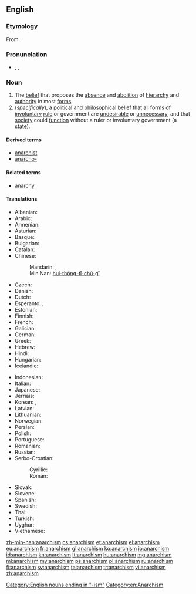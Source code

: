 ==English==

{{wikipedia}}

===Etymology===
From {{suffix|anarchy|ism}}.

===Pronunciation===
* {{a|GenAm}} {{enPR|ʹănər'kĭzəm}}, {{IPA|/ˈænəɹˌkɪzəm/}}, {{X-SAMPA|/"{n@r%kIz@m/}}

===Noun===
{{en-noun|-|s}}

# The [[belief]] that proposes the [[absence]] and [[abolition]] of [[hierarchy]] and [[authority]] in most [[form]]s.
# (''specifically''), a [[political]] and [[philosophical]] belief that all forms of [[involuntary]] [[rule]] or government are [[undesirable]] or [[unnecessary]], and that [[society]] could [[function]] without a ruler or involuntary government (a [[state]]).

====Derived terms====
* [[anarchist]]
* [[anarcho-]]

====Related terms====
* [[anarchy]]

====Translations====
{{trans-top|belief that proposes the absence and abolition of government in all forms}}
* Albanian: {{t+|sq|anarkizëm}}
* Arabic: {{t-|ar|فوضوية|f|tr=fawDawíyya}}
* Armenian: {{t-|hy|անարխիզմ|tr=anarxizm}}
* Asturian: {{t-|ast|anarquismu|m}}
* Basque: {{t+|eu|anarkismo}}
* Bulgarian: {{t+|bg|анархизъм|tr=anarhizăm|m}}
* Catalan: {{t+|ca|anarquisme|m}}
* Chinese:
*: Mandarin: {{t|cmn|無政府主義|sc=Hani}},  {{t|cmn|无政府主义|tr=wúzhèngfǔzhǔyì|sc=Hani}}
*: Min Nan: [[hui-thóng-tī-chú-gī]]
* Czech: {{t+|cs|anarchismus|m}}
* Danish: {{t-|da|anarkisme}}
* Dutch: {{t+|nl|anarchisme}}
* Esperanto: {{t-|eo|anarĥiismo}}, {{t-|eo|anarkiismo}}
* Estonian: {{t-|et|anarhism}}
* Finnish: {{t+|fi|anarkismi}}
* French: {{t+|fr|anarchisme|m}}
* Galician: {{t+|gl|anarquismo|m}}
* German: {{t+|de|Anarchismus|m}}
* Greek: {{t+|el|αναρχισμός|m|tr=anarchismós}}
* Hebrew: {{t+|he|אנרכיזם|m|tr=anarkhizm}}
* Hindi: {{t-|hi|अराजकता|tr=arājakatā}}
* Hungarian: {{t+|hu|anarchizmus}}
* Icelandic: {{t-|is|stjórnleysisstefna}}
{{trans-mid}}
* Indonesian: {{t+|id|anarkisme}}
* Italian: {{t-|it|anarchismo|m}}
* Japanese: {{t-|ja|アナキズム|tr=anākizumu}}
* Jèrriais: {{tø|roa-jer|anarchisme|m}}
* Korean: {{t-|ko|아나키즘|tr=anakijeum|sc=Hang}}, {{t|ko|무정부주의|tr=mujeongbujuui|sc=Kore}}
* Latvian: {{t-|lv|anarhisms}}
* Lithuanian: {{t+|lt|anarchizmas}}
* Norwegian: {{t-|no|anarkisme}}
* Persian: {{t-|fa|دولت‌زدائی}}
* Polish: {{t+|pl|anarchizm|m}}
* Portuguese: {{t+|pt|anarquismo|m}}
* Romanian: {{t-|ro|anarhism}}
* Russian: {{t+|ru|анархизм|m|tr=anarxízm}}
* Serbo-Croatian:
*: Cyrillic: {{t-|sh|анархизам|m}}
*: Roman: {{t-|sh|anarhizam|m}}
* Slovak: {{t-|sk|anarchizmus|m}}
* Slovene: {{t+|sl|anarhizem|m}}
* Spanish: {{t+|es|anarquismo|m}}
* Swedish: {{t+|sv|anarkism}}
* Thai: {{t-|th|ลัทธิอนาธิปไตย|tr=láttí ànaatíp-bpàdtai}}
* Turkish: {{t-|tr|anarşızm}}
* Uyghur: {{t-|ug|anarxizm}}
* Vietnamese: {{t-|vi|chủ nghĩa vô chính phủ}}
{{trans-bottom}}

[[Category:English nouns ending in "-ism"]]
[[Category:en:Anarchism]]

[[zh-min-nan:anarchism]]
[[cs:anarchism]]
[[et:anarchism]]
[[el:anarchism]]
[[eu:anarchism]]
[[fr:anarchism]]
[[gl:anarchism]]
[[ko:anarchism]]
[[io:anarchism]]
[[id:anarchism]]
[[kn:anarchism]]
[[lt:anarchism]]
[[hu:anarchism]]
[[mg:anarchism]]
[[ml:anarchism]]
[[my:anarchism]]
[[ps:anarchism]]
[[pl:anarchism]]
[[ru:anarchism]]
[[fi:anarchism]]
[[sv:anarchism]]
[[ta:anarchism]]
[[tr:anarchism]]
[[vi:anarchism]]
[[zh:anarchism]]